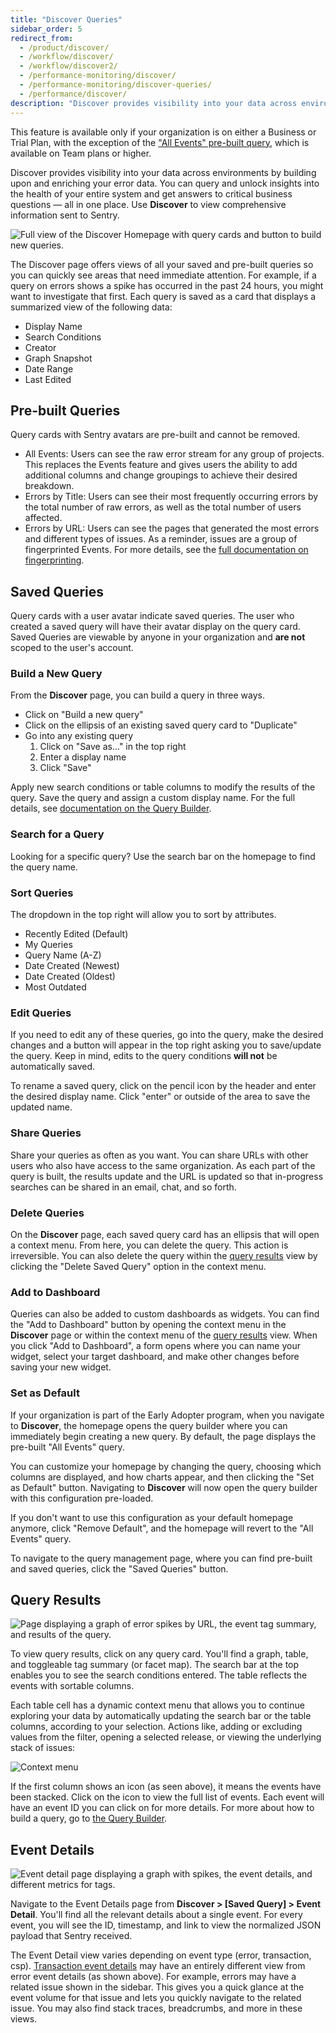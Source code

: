 ```yaml
---
title: "Discover Queries"
sidebar_order: 5
redirect_from:
  - /product/discover/
  - /workflow/discover/
  - /workflow/discover2/
  - /performance-monitoring/discover/
  - /performance-monitoring/discover-queries/
  - /performance/discover/
description: "Discover provides visibility into your data across environments by building upon and enriching your error data. You can query and unlock insights into the health of your entire system and get answers to critical business questions — all in one place."
---
```


<Note>

This feature is available only if your organization is on either a Business or Trial Plan, with the exception of the ["All Events" pre-built query](/product/discover-queries/#pre-built-queries), which is available on Team plans or higher.

</Note>

<SandboxLink scenario="discover" projectSlug="react">Discover</SandboxLink> provides visibility into your data across environments by building upon and enriching your error data. You can <SandboxLink scenario="oneDiscoverQuery" projectSlug="react">query</SandboxLink> and unlock insights into the health of your entire system and get answers to critical business questions — all in one place. Use <b>Discover</b> to view comprehensive information sent to Sentry.

![Full view of the Discover Homepage with query cards and button to build new queries.](./discover-homepage.png)

The <SandboxLink scenario="discover" projectSlug="react">Discover</SandboxLink> page offers views of all your saved and pre-built queries so you can quickly see areas that need immediate attention. For example, if a query on errors shows a spike has occurred in the past 24 hours, you might want to investigate that first. Each query is saved as a card that displays a summarized view of the following data:

- Display Name
- Search Conditions
- Creator
- Graph Snapshot
- Date Range
- Last Edited

## Pre-built Queries

Query cards with Sentry avatars are pre-built and cannot be removed.

- All Events: Users can see the raw error stream for any group of projects. This replaces the Events feature and gives users the ability to add additional columns and change groupings to achieve their desired breakdown.
- Errors by Title: Users can see their most frequently occurring errors by the total number of raw errors, as well as the total number of users affected.
- Errors by URL: Users can see the pages that generated the most errors and different types of issues. As a reminder, issues are a group of fingerprinted Events. For more details, see the [full documentation on fingerprinting](/product/data-management-settings/event-grouping/fingerprint-rules/).

## Saved Queries

Query cards with a user avatar indicate saved queries. The user who created a saved query will have their avatar display on the query card. Saved Queries are viewable by anyone in your organization and **are not** scoped to the user's account.

### Build a New Query

From the **Discover** page, you can build a <SandboxLink scenario="oneDiscoverQuery" projectSlug="react">query</SandboxLink> in three ways.

- Click on "Build a new query"
- Click on the ellipsis of an existing saved query card to "Duplicate"
- Go into any existing query
  1. Click on "Save as..." in the top right
  2. Enter a display name
  3. Click "Save"

Apply new search conditions or table columns to modify the results of the query. Save the query and assign a custom display name. For the full details, see [documentation on the Query Builder](/product/discover-queries/query-builder/).

### Search for a Query

Looking for a specific query? Use the search bar on the homepage to find the query name.

### Sort Queries

The dropdown in the top right will allow you to sort by attributes.

- Recently Edited (Default)
- My Queries
- Query Name (A-Z)
- Date Created (Newest)
- Date Created (Oldest)
- Most Outdated

### Edit Queries

If you need to edit any of these queries, go into the query, make the desired changes and a button will appear in the top right asking you to save/update the query. Keep in mind, edits to the query conditions **will not** be automatically saved.

To rename a saved query, click on the pencil icon by the header and enter the desired display name. Click "enter" or outside of the area to save the updated name.

### Share Queries

Share your queries as often as you want. You can share URLs with other users who also have access to the same organization. As each part of the query is built, the results update and the URL is updated so that in-progress searches can be shared in an email, chat, and so forth.

### Delete Queries

On the **Discover** page, each saved query card has an ellipsis that will open a context menu. From here, you can delete the query. This action is irreversible. You can also delete the query within the [query results](#query-results) view by clicking the "Delete Saved Query" option in the context menu.

### Add to Dashboard

Queries can also be added to <SandboxLink scenario="dashboards" projectSlug="react">custom dashboards</SandboxLink> as widgets. You can find the "Add to Dashboard" button by opening the context menu in the **Discover** page or within the context menu of the [query results](#query-results) view. When you click "Add to Dashboard", a form opens where you can name your widget, select your target dashboard, and make other changes before saving your new widget.

### Set as Default

<Include name="early-adopter-note.mdx" />

If your organization is part of the Early Adopter program, when you navigate to **Discover**, the homepage opens the query builder where you can immediately begin creating a new query. By default, the page displays the pre-built "All Events" query.

You can customize your homepage by changing the query, choosing which columns are displayed, and how charts appear, and then clicking the "Set as Default" button. Navigating to **Discover** will now open the query builder with this configuration pre-loaded.

If you don't want to use this configuration as your default homepage anymore, click "Remove Default", and the homepage will revert to the "All Events" query.

To navigate to the query management page, where you can find pre-built and saved queries, click the "Saved Queries" button.

## Query Results

![Page displaying a graph of error spikes by URL, the event tag summary, and results of the query.](./discover-results.png)

To view query results, click on any query card. You'll find a graph, table, and toggleable tag summary (or facet map). The search bar at the top enables you to see the search conditions entered. The table reflects the events with sortable columns.

Each table cell has a dynamic context menu that allows you to continue exploring your data by automatically updating the search bar or the table columns, according to your selection. Actions like, adding or excluding values from the filter, opening a selected release, or viewing the underlying stack of issues:

![Context menu](013.png)

If the first column shows an icon (as seen above), it means the events have been stacked. Click on the icon to view the full list of events. Each event will have an event ID you can click on for more details. For more about how to build a query, go to [the Query Builder](/product/discover-queries/query-builder/).

## Event Details

![Event detail page displaying a graph with spikes, the event details, and different metrics for tags.](./discover-event-details.png)

Navigate to the Event Details page from **Discover > [Saved Query] > Event Detail**. You'll find all the relevant details about a single event. For every event, you will see the ID, timestamp, and link to view the normalized JSON payload that Sentry received.

The Event Detail view varies depending on event type (error, transaction, csp). [Transaction event details](/product/performance/event-detail/) may have an entirely different view from error event details (as shown above). For example, errors may have a related issue shown in the sidebar. This gives you a quick glance at the event volume for that issue and lets you quickly navigate to the related issue. You may also find stack traces, breadcrumbs, and more in these views.
